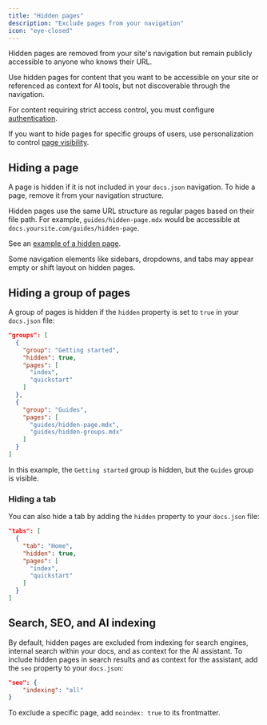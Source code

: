 ```yaml
---
title: "Hidden pages"
description: "Exclude pages from your navigation"
icon: "eye-closed"
---
```


Hidden pages are removed from your site's navigation but remain publicly accessible to anyone who knows their URL.

Use hidden pages for content that you want to be accessible on your site or referenced as context for AI tools, but not discoverable through the navigation.

For content requiring strict access control, you must configure [authentication](/authentication-personalization/authentication-setup).

If you want to hide pages for specific groups of users, use personalization to control [page visibility](/authentication-personalization/overview#page-visibility).

## Hiding a page

A page is hidden if it is not included in your `docs.json` navigation. To hide a page, remove it from your navigation structure.

Hidden pages use the same URL structure as regular pages based on their file path. For example,  `guides/hidden-page.mdx` would be accessible at `docs.yoursite.com/guides/hidden-page`.

See an [example of a hidden page](/guides/hidden-page-example).

<Note>
  Some navigation elements like sidebars, dropdowns, and tabs may appear empty or shift layout on hidden pages.
</Note>

## Hiding a group of pages

A group of pages is hidden if the `hidden` property is set to `true` in your `docs.json` file:

```json highlight={4}
"groups": [
  {
    "group": "Getting started",
    "hidden": true,
    "pages": [
      "index",
      "quickstart"
    ]
  },
  {
    "group": "Guides",
    "pages": [
      "guides/hidden-page.mdx",
      "guides/hidden-groups.mdx"
    ]
  }
]
```
In this example, the `Getting started` group is hidden, but the `Guides` group is visible.

### Hiding a tab

You can also hide a tab by adding the `hidden` property to your `docs.json` file:

```json highlight={4}
"tabs": [
  {
    "tab": "Home",
    "hidden": true,
    "pages": [
      "index",
      "quickstart"
    ]
  }
]
```

## Search, SEO, and AI indexing

By default, hidden pages are excluded from indexing for search engines, internal search within your docs, and as context for the AI assistant. To include hidden pages in search results and as context for the assistant, add the `seo` property to your `docs.json`:

```json
"seo": {
    "indexing": "all"
}
```

To exclude a specific page, add `noindex: true` to its frontmatter.